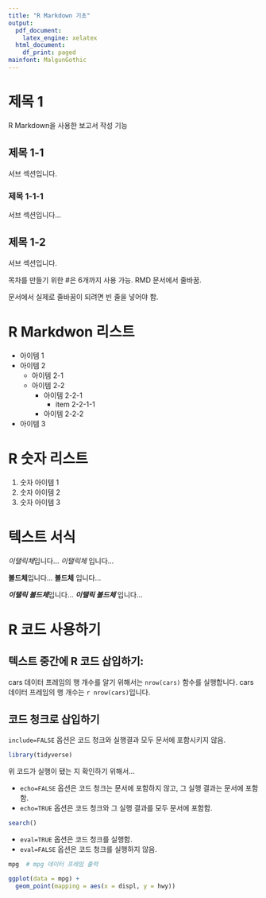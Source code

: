 ---
title: "R Markdown 기초"
output: 
  pdf_document:
    latex_engine: xelatex
  html_document:
    df_print: paged
mainfont: MalgunGothic
---

# 제목 1
R Markdown을 사용한 보고서 작성 기능

## 제목 1-1
서브 섹션입니다.

### 제목 1-1-1
서브 섹션입니다...

## 제목 1-2
서브 섹션입니다.

목차를 만들기 위한 #은 6개까지 사용 가능.
RMD 문서에서 줄바꿈.

문서에서 실제로 줄바꿈이 되려면 빈 줄을 넣어야 함.

# R Markdwon 리스트
* 아이템 1
* 아이템 2
  * 아이템 2-1
  * 아이템 2-2
    * 아이템 2-2-1
      * item 2-2-1-1
    * 아이템 2-2-2
* 아이템 3

# R 숫자 리스트
1. 숫자 아이템 1
1. 숫자 아이템 2
1. 숫자 아이템 3


# 텍스트 서식
*이탤릭체*입니다... _이탤릭체_ 입니다...

**볼드체**입니다... __볼드체__ 입니다...

***이탤릭 볼드체***입니다... ___이탤릭 볼드체___ 입니다...

# R 코드 사용하기
## 텍스트 중간에 R 코드 삽입하기:
cars 데이터 프레임의 행 개수를 알기 위해서는 `nrow(cars)` 함수를 실행합니다.
cars 데이터 프레임의 행 개수는 `r nrow(cars)`입니다.

## 코드 청크로 삽입하기
`include=FALSE` 옵션은 코드 청크와 실행결과 모두 문서에 포함시키지 않음.
```{r, include=FALSE}
library(tidyverse)
```

위 코드가 실행이 됐는 지 확인하기 위해서...

* `echo=FALSE` 옵션은 코드 청크는 문서에 포함하지 않고, 그 실행 결과는 문서에 포함함.
* `echo=TRUE` 옵션은 코드 청크와 그 실행 결과를 모두 문서에 포함함.

```{r, echo=FALSE}
search()
```

* `eval=TRUE` 옵션은 코드 청크를 실행함.
* `eval=FALSE` 옵션은 코드 청크를 실행하지 않음.

```{r, eval=FALSE}
mpg  # mpg 데이터 프레임 출력
```

```{r}
ggplot(data = mpg) +
  geom_point(mapping = aes(x = displ, y = hwy))
```


